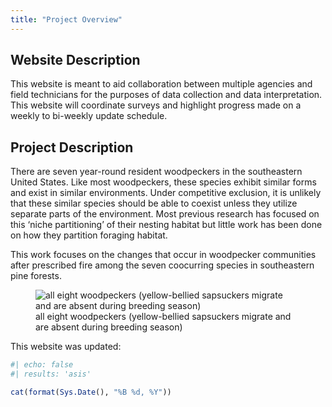 ```yaml
---
title: "Project Overview"
---
```


## Website Description

This website is meant to aid collaboration between multiple agencies and field technicians for the purposes of data collection and data interpretation. This website will coordinate surveys and highlight progress made on a weekly to bi-weekly update schedule.



## Project Description

There are seven year-round resident woodpeckers in the southeastern United States. Like most woodpeckers, these species exhibit similar forms and exist in similar environments. Under competitive exclusion, it is unlikely that these similar species should be able to coexist unless they utilize separate parts of the environment. Most previous research has focused on this 'niche partitioning' of their nesting habitat but little work has been done on how they partition foraging habitat. 

This work focuses on the changes that occur in woodpecker communities after prescribed fire among the seven coocurring species in southeastern pine forests.


![all eight woodpeckers (yellow-bellied sapsuckers migrate and are absent during breeding season)](docs\\data\\woodpeckers.png)

This website was updated:
```r
#| echo: false
#| results: 'asis'

cat(format(Sys.Date(), "%B %d, %Y"))

```

